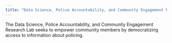 ```yaml
---
title: "Data Science, Police Accountability, and Community Engagement Research Lab"
---
```


The Data Science, Police Accountability, and Community Engagement Research Lab seeks to empower community members by democratizing access to information about policing. 





